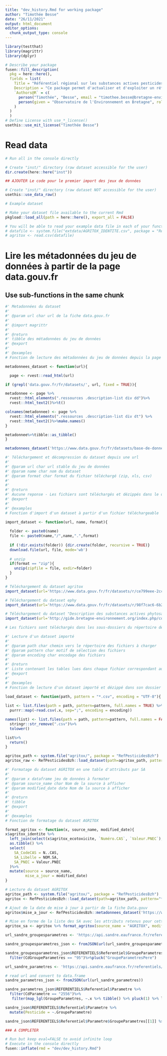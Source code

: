 ```yaml
---
title: "dev_history.Rmd for working package"
author: "Timothée Besse"
date: "26/11/2021"
output: html_document
editor_options: 
  chunk_output_type: console
---
```


```r
library(testthat)
library(magrittr)
library(dplyr)
```

<!--
# Description du package

Ce package permet d'actualiser et d'exploiter un référentiel des substances actives pesticides à partir des informations obtenues à partir de plusieurs référentiels nationaux, notamment AGRITOX, EPHY. Il inclut les corrections et compléments apportés par le groupe de travail régional animé par l'Observatoire de l'Environnement en Bretagne.
--> 

```r
# Describe your package
fusen::fill_description(
  pkg = here::here(),
  fields = list(
    Title = "Référentiel régional sur les substances actives pesticides",
    Description = "Ce package permet d'actualiser et d'exploiter un référentiel des substances actives pesticides à partir des informations obtenues à partir de plusieurs référentiels nationaux, notamment AGRITOX, EPHY. Il inclut les corrections et compléments apportés par le groupe de travail régional animé par l'Observatoire de l'Environnement en Bretagne.",
    `Authors@R` = c(
      person("Timothée", "Besse", email = "timothee.besse@bretagne-environnement.fr", role = c("aut", "cre"), comment = c(ORCID = "0000-0002-1565-9313")),
      person(given = "Observatoire de l'Environnement en Bretagne", role = "cph")
    )
  )
  )
# Define License with use_*_license()
usethis::use_mit_license("Timothée Besse")
```

# Read data

<!-- Store your dataset in a directory named "inst/" at the root of your project -->
<!-- Use it for your tests in this Rmd thanks to `load_all()` to make it available
and `system.file()` to read it in your examples 
-->

```r
# Run all in the console directly

# Create "inst/" directory (raw dataset accessible for the user)
dir.create(here::here("inst"))

## AJOUTER Le code pour le premier import des jeux de données

# Create "inst/" directory (raw dataset NOT accessible for the user)
usethis::use_data_raw()

# Example dataset

# Make your dataset file available to the current Rmd
pkgload::load_all(path = here::here(), export_all = FALSE)

# You will be able to read your example data file in each of your function examples and tests as follows
# datafile <- system.file("extdata/AGRITOX_IDENTITE.csv", package = "RefPesticidesBzh")
# agritox <- read.csv(datafile)
```

# Lire les métadonnées du jeu de données à partir de la page data.gouv.fr
## Use sub-functions in the same chunk

```r
#' Metadonnées du dataset
#'
#' @param url char url de la fiche data.gouv.fr
#'
#' @import magrittr
#'
#' @return
#' tibble des métadonnées du jeu de données
#' @export
#'
#' @examples
# Fonction de lecture des métadonnées du jeu de données depuis la page data.gouv.fr

metadonnees_dataset <- function(url){

  page <- rvest::read_html(url)

if (grepl('data.gouv.fr/fr/datasets/', url, fixed = TRUE)){

metadonnee <- page %>% 
  rvest::html_elements(".ressources .description-list div dd")%>% 
  rvest::html_text2()%>%t()

colnames(metadonnee) <- page %>% 
  rvest::html_elements(".ressources .description-list div dt") %>% 
  rvest::html_text2()%>%make.names()
}

metadonnee%>%tibble::as_tibble()
}
```

```r
metadonnees_dataset('https://www.data.gouv.fr/fr/datasets/base-de-donnees-agritox/')
```

```r
#' Téléchargement et décompression du dataset depuis une url
#'
#' @param url char url stable du jeu de données
#' @param name char nom du dataset
#' @param format char format du fichier téléchargé (zip, xls, csv)
#'
#'
#' @return
#' Aucune reponse - Les fichiers sont téléchargés et dézippés dans le dossier extdata/
#' @export
#'
#' @examples
# Fonction d'import d'un dataset à partir d'un fichier téléchargeable

import_dataset <- function(url, name, format){
  
  folder <- paste0(name)
  file <- paste0(name,"/",name,".",format)
  
  if (!dir.exists(folder)) {dir.create(folder, recursive = TRUE)}
  download.file(url, file, mode='wb')
  
  # unzip
  if(format == "zip"){
    unzip(zipfile = file, exdir=folder)
  }
}
```

```r
# Téléchargement du dataset agritox
import_dataset(url='https://www.data.gouv.fr/fr/datasets/r/ce799eee-2cc4-4406-b4b4-318ea35cd5e8', name="agritox", format="zip")

# Téléchargement du dataset ephy
import_dataset(url='https://www.data.gouv.fr/fr/datasets/r/98f7cac6-6b29-4859-8739-51b825196959', name="ephy", format="zip")

# Téléchargement du dataset "Description des substances actives phytosanitaires" de l'OEB
import_dataset(url='http://gide.bretagne-environnement.org/index.php/content/download/25084/384395/file/oeb_referentiels_substances_actives.csv', name="oeb", format="csv")

# Les fichiers sont téléchargés dans les sous-dossiers du répertoire de travail
```

```r
#' Lecture d'un dataset importé
#'
#' @param path char chemin vers le répertoire des fichiers à charger
#' @param pattern char motif de sélection des fichiers
#' @param encoding char encodage des fichiers
#'
#' @return
#' Liste contenant les tables lues dans chaque fichier correspondant au motif
#' @export
#'
#' @examples
# Fonction de lecture d'un dataset importé et dézippé dans son dossier data/nom_du_dataset

load_dataset <- function(path, pattern = "*.csv", encoding = "UTF-8"){
  
list <- list.files(path = path, pattern=pattern, full.names = TRUE) %>%
  purrr::map(~read.csv(.x, sep=";", encoding = encoding))

names(list) <- list.files(path = path, pattern=pattern, full.names = FALSE) %>%
  stringr::str_remove(".csv")%>%
  tolower()

list%>%
  return()
}
```

```r

agritox_path <- system.file("agritox/", package = "RefPesticidesBzh")
agritox_raw <- RefPesticidesBzh::load_dataset(path=agritox_path, pattern="*.csv", encoding = "UTF-8")

```

```r
#' Formatage du dataset AGRITOX en une table d'attributs par SA
#'
#' @param x dataframe jeu de données à formater
#' @param source_name char Nom de la source à afficher
#' @param modified_date date Nom de la source à afficher
#'
#' @return
#' tibble
#' @export
#'
#' @examples
# Fonction de formatage du dataset AGRITOX

format_agritox <- function(x, source_name, modified_date){
x$agritox_identite %>%
  left_join(select(x$agritox_ecotoxicite, `Numéro.CAS`, `Valeur.PNEC`), by = c("N..CAS" = "Numéro.CAS")) %>%
  as.tibble() %>% 
  select(
    SA_CodeCAS = N..CAS,
    SA_Libelle = NOM.SA,
    SA_PNEC = Valeur.PNEC
  )%>%
  mutate(source = source_name,
         mise_a_jour = modified_date)
}

```


```r
# Lecture du dataset AGRITOX
agritox_path <- system.file("agritox/", package = "RefPesticidesBzh")
agritox <- RefPesticidesBzh::load_dataset(path=agritox_path, pattern="*.csv", encoding = "Latin-1")

# Ajout de la date de mise à jour à partir de la fiche Data.gouv
agritox$mise_a_jour <- RefPesticidesBzh::metadonnees_dataset('https://www.data.gouv.fr/fr/datasets/base-de-donnees-agritox/')$`Modifiée.le` %>% as.Date("%d %b %Y")

# Mise en forme de la liste des SA avec les attributs retenus pour cette source
agritox_sa <- agritox %>% format_agritox(source_name = "AGRITOX", modified_date = agritox$mise_a_jour)

```

```r

url_sandre_groupesparametres <- 'https://api.sandre.eaufrance.fr/referentiels/v1/gpr.json?outputSchema=SANDREv4&compress=false'

sandre_groupesparametres_json <- fromJSON(url(url_sandre_groupesparametres))

sandre_groupesparametres_json$REFERENTIELS$Referentiel$GroupeParametres%>%
  filter(CdGroupeParametres == "95")%>%pluck("GroupeParametresPere")

url_sandre_parametres <- 'https://api.sandre.eaufrance.fr/referentiels/v1/par.json?outputSchema=SANDREv4&compress=false'

# read url and convert to data.frame
sandre_parametres_json <- fromJSON(url(url_sandre_parametres))

sandre_parametres_json$REFERENTIELS$Referentiel$Parametre %>%
  filter(CdParametre == "2556")%>%
   filter(map_lgl(GroupeParametres, ~.x %>% tibble() %>% pluck(1) %>% length > 0 ) )

sandre_json$REFERENTIELS$Referentiel$Parametre %>%
  mutate(Pesticide = ~.GroupeParametre)

sandre_json$REFERENTIELS$Referentiel$Parametre$GroupeParametres[[1]] %>% pluck(1)

### A COMPLETER
```

```r
# Run but keep eval=FALSE to avoid infinite loop
# Execute in the console directly
fusen::inflate(rmd = "dev/dev_history.Rmd")
```

